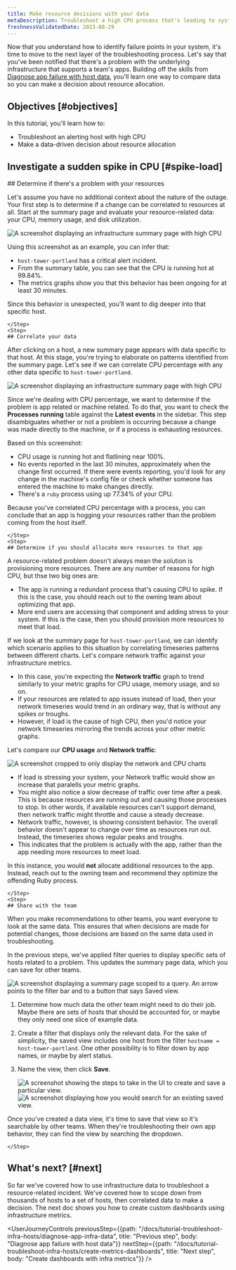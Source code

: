 ```yaml
---
title: Make resource decisions with your data
metaDescription: Troubleshoot a high CPU process that's leading to system outages.
freshnessValidatedDate: 2023-08-29
---
```








Now that you understand how to identify failure points in your system, it's time to move to the next layer of the troubleshooting process. Let's say that you've been notified that there's a problem with the underlying infrastructure that supports a team's apps. Building off the skills from [Diagnose app failure with host data](/docs/tutorial-diagnose-infra-bottlenecks/diagnose-app-infra-data), you'll learn one way to compare data so you can make a decision about resource allocation.   

## Objectives [#objectives]

In this tutorial, you'll learn how to:

* Troubleshoot an alerting host with high CPU
* Make a data-driven decision about resource allocation

## Investigate a sudden spike in CPU [#spike-load]

<Steps>
    <Step>
    ## Determine if there's a problem with your resources
        
Let's assume you have no additional context about the nature of the outage. Your first step is to determine if a change can be correlated to resources at all. Start at the summary page and evaluate your resource-related data: your CPU, memory usage, and disk utilization.

<img
    title="Investigate CPU spike from the summary page"
    alt="A screenshot displaying an infrastructure summary page with high CPU"
    src={cpuSpike}
/>  

Using this screenshot as an example, you can infer that:

* `host-tower-portland` has a critical alert incident.
* From the summary table, you can see that the CPU is running hot at 99.84%.
* The metrics graphs show you that this behavior has been ongoing for at least 30 minutes. 

Since this behavior is unexpected, you'll want to dig deeper into that specific host. 

    </Step>
    <Step>
    ## Correlate your data 

After clicking on a host, a new summary page appears with data specific to that host. At this stage, you're trying to elaborate on patterns identified from the summary page. Let's see if we can correlate CPU percentage with any other data specific to `host-tower-portland`. 

<img
    title="Check your processes"
    alt="A screenshot displaying an infrastructure summary page with high CPU"
    src={hostProcesses}
/>  

Since we're dealing with CPU percentage, we want to determine if the problem is app related or machine related. To do that, you want to check the <DoNotTranslate>**Processes running**</DoNotTranslate> table against the <DoNotTranslate>**Latest events**</DoNotTranslate> in the sidebar. This step disambiguates whether or not a problem is occurring because a change was made directly to the machine, or if a process is exhausting resources. 

Based on this screenshot:

* CPU usage is running hot and flatlining near 100%.
* No events reported in the last 30 minutes, approximately when the change first occurred. If there were events reporting, you'd look for any change in the machine's config file or check whether someone has entered the machine to make changes directly. 
* There's a `ruby` process using up 77.34% of your CPU. 

Because you've correlated CPU percentage with a process, you can conclude that an app is hogging your resources rather than the problem coming from the host itself. 

    </Step>
    <Step>
    ## Determine if you should allocate more resources to that app

A resource-related problem doesn't always mean the solution is provisioning more resources. There are any number of reasons for high CPU, but thse two big ones are:

* The app is running a redundant process that's causing CPU to spike. If this is the case, you should reach out to the owning team about optimizing that app. 
* More end users are accessing that component and adding stress to your system. If this is the case, then you should provision more resources to meet that load.

If we look at the summary page for `host-tower-portland`, we can identify which scenario applies to this situation by correlating timeseries patterns between different charts.  Let's compare network traffic against your infrastructure metrics. 

* In this case, you're expecting the <DoNotTranslate>**Network traffic**</DoNotTranslate> graph to trend similarly to your metric graphs for CPU usage, memory usage, and so on. 
* If your resources are related to app issues instead of load, then your network timeseries would trend in an ordinary way, that is without any spikes or troughs. 
* However, if load is the cause of high CPU, then you'd notice your network timeseries mirroring the trends across your other metric graphs. 

Let's compare our <DoNotTranslate>**CPU usage**</DoNotTranslate> and <DoNotTranslate>**Network traffic**</DoNotTranslate>:

<img
    title="Compare network timeseries with CPU timeseries"
    alt="A screenshot cropped to only display the network and CPU charts"
    src={checkLoad}
/>  

* If load is stressing your system, your Network traffic would show an increase that paralells your metric graphs. 
* You might also notice a slow decrease of traffic over time after a peak. This is because resources are running out and causing those processes to stop. In other words, if available resources can't support demand, then network traffic might throttle and cause a steady decrease. 
* Network traffic, however, is showing consistent behavior. The overall behavior doesn't appear to change over time as resources run out. Instead, the timeseries shows regular peaks and troughs.
* This indicates that the problem is actually with the app, rather than the app needing more resources to meet load.

In this instance, you would **not** allocate additional resources to the app. Instead, reach out to the owning team and recommend they optimize the offending Ruby process. 

    </Step>
    <Step>
    ## Share with the team

When you make recommendations to other teams, you want everyone to look at the same data. This ensures that when decisions are made for potential changes, those decisions are based on the same data used in troubleshooting. 

In the previous steps, we've applied filter queries to display specific sets of hosts related to a problem. This updates the summary page data, which you can save for other teams. 

<img
    title="Save a view for external teams"
    alt="A screenshot displaying a summary page scoped to a query. An arrow points to the filter bar and to a button that says Saved view."
    src={savedViews}
/>  

1. Determine how much data the other team might need to do their job. Maybe there are sets of hosts that should be accounted for, or maybe they only need one slice of example data. 
2. Create a filter that displays only the relevant data. For the sake of simplicity, the saved view includes one host from the filter `hostname = host-tower-portland`. One other possibility is to filter down by app names, or maybe by alert status.
3. Name the view, then click <DoNotTranslate>**Save**</DoNotTranslate>. 

    <SideBySide>
        <Side>
    <img
        title="Create the view for external teams"
        alt="A screenshot showing the steps to take in the UI to create and save a particular view."
        src={createView}
    />      
    </Side>
        <Side>
        <img
        title="Search for a saved view"
        alt="A screenshot displaying how you would search for an existing saved view."
        src={searchView}
        />
        </Side>
    </SideBySide>

Once you've created a data view, it's time to save that view so it's searchable by other teams. When they're troubleshooting their own app behavior, they can find the view by searching the dropdown. 

    </Step>
</Steps>

## What's next? [#next]

So far we've covered how to use infrastructure data to troubleshoot a resource-related incident. We've covered how to scope down from thousands of hosts to a set of hosts, then correlated data to make a decision. The next doc shows you how to create custom dashboards using infrastructure metrics. 

<UserJourneyControls
    previousStep={{path: "/docs/tutorial-troubleshoot-infra-hosts/diagnose-app-infra-data", title: "Previous step", body: "Diagnose app failure with host data"}}
    nextStep={{path: "/docs/tutorial-troubleshoot-infra-hosts/create-metrics-dashboards", title: "Next step", body: "Create dashboards with infra metrics"}}
/>